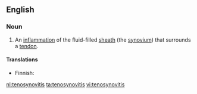 ==English==

===Noun===
{{en-noun|?}}

# {{pathology}} An [[inflammation]] of the fluid-filled [[sheath]] (the [[synovium]]) that surrounds a [[tendon]].

====Translations====
{{trans-top|inflammation}}
* Finnish: {{t-|fi|jännetuppitulehdus}}
{{trans-mid}}
{{trans-bottom}}

[[nl:tenosynovitis]]
[[ta:tenosynovitis]]
[[vi:tenosynovitis]]